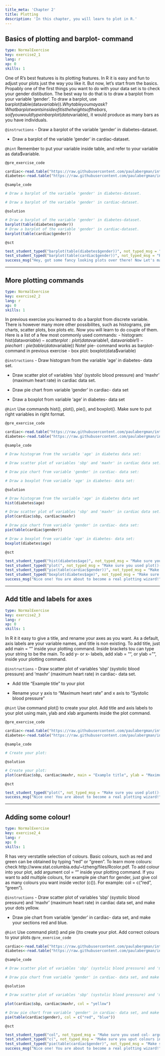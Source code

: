 ```yaml
---
title_meta: 'Chapter 2'
title: Plotting
description: 'In this chapter, you will learn to plot in R.'
---
```


## Basics of plotting and barplot- command

```yaml
type: NormalExercise
key: exercise2_1
lang: r
xp: 0
skills: 1
```

One of R's best features is its plotting features. In R it is easy and fun to adjust your plots just the way you like it. But now, let's start from the basics. Propably one of the first things you want to do with your data set is to check your gender distibution. The best way to do that is to draw a barplot from your variable 'gender'. To draw a barplot, use barplot(table(data$variable)).  Why table you may ask? What barplot wants inside of it is the heights of the bars, so if you would type in barplot(data$variable), it would produce as many bars as you have individuals.

`@instructions`
- Draw a barplot of the variable 'gender' in diabetes-dataset.

- Draw a barplot of the variable 'gender' in cardiac-dataset.

`@hint`
Remember to put your variable inside table, and refer to your variable as data$variable.

`@pre_exercise_code`
```r
cardiac<-read.table("https://raw.githubusercontent.com/paulabergman/intro-to-biostatistics-with-r/master/Cardiac.txt",header=T,row.names=1)
diabetes<-read.table("https://raw.githubusercontent.com/paulabergman/intro-to-biostatistics-with-r/master/Diabetes.txt",header=TRUE,row.names=1)
```

`@sample_code`
```r
# Draw a barplot of the variable 'gender' in diabetes-dataset.

# Draw a barplot of the variable 'gender' in cardiac-dataset. 

```

`@solution`
```r
# Draw a barplot of the variable 'gender' in diabetes-dataset.
barplot(table(diabetes$gender))
# Draw a barplot of the variable 'gender' in cardiac-dataset. 
barplot(table(cardiac$gender))
```

`@sct`
```r
test_student_typed("barplot(table(diabetes$gender))", not_typed_msg = "Remember to put your variable inside table, and refer to your variable as data$variable. Also make sure you referred to right data set.")
test_student_typed("barplot(table(cardiac$gender))", not_typed_msg = "Remember to put your variable inside table, and refer to your variable as data$variable. Also make sure you referred to right data set.")
success_msg("Hey, got some fancy looking plots over there! Now Let's make them even fancier.")
```

---

## More plotting commands

```yaml
type: NormalExercise
key: exercise2_2
lang: r
xp: 0
skills: 1
```

In previous exercise you learned to do a barplot from discrete variable. There is however many more other possibilites, such as histograms, pie charts, scatter plots, box plots etc. Now you will learn to do couple of them. Here is a list of a few most commonly used commands:
- histogram: hist(data$variable)
- scatter plot: plot(data$variable1, data$variable1)
- pie chart: pie(table(data$variable)) Note! pie- command works as barplot-command in previous exercise
- box plot: boxplot(data$variable)

`@instructions`
- Draw histogram from the variable 'age' in diabetes- data set.

- Draw scatter plot of variables 'sbp' (systolic blood pressure) and 'maxhr' (maximum heart rate) in cardiac data set.

- Draw pie chart from variable 'gender' in cardiac- data set

- Draw a boxplot from variable 'age' in diabetes- data set 

`@hint`
Use commands hist(), plot(), pie(), and boxplot(). Make sure to put right variables in right format.

`@pre_exercise_code`
```r
cardiac<-read.table("https://raw.githubusercontent.com/paulabergman/intro-to-biostatistics-with-r/master/Cardiac.txt",header=T,row.names=1)
diabetes<-read.table("https://raw.githubusercontent.com/paulabergman/intro-to-biostatistics-with-r/master/Diabetes.txt",header=TRUE,row.names=1)
```

`@sample_code`
```r
# Draw histogram from the variable 'age' in diabetes data set:

# Draw scatter plot of variables 'sbp' and 'maxhr' in cardiac data set:

# Draw pie chart from variable 'gender' in cardiac- data set:

# Draw a boxplot from variable 'age' in diabetes- data set:

```

`@solution`
```r
# Draw histogram from the variable 'age' in diabetes data set
hist(diabetes$age)

# Draw scatter plot of variables 'sbp' and 'maxhr' in cardiac data set. 
plot(cardiac$sbp, cardiac$maxhr)

# Draw pie chart from variable 'gender' in cardiac- data set:
pie(table(cardiac$gender))

# Draw a boxplot from variable 'age' in diabetes- data set:
boxplot(diabetes$age)

```

`@sct`
```r
test_student_typed("hist(diabetes$age)", not_typed_msg = "Make sure you used hist()- command. Also make sure you referred to right data set and variable.")
test_student_typed("plot(", not_typed_msg = "Make sure you used plot()- command. Also make sure you referred to right data set and variables.")
test_student_typed("pie(table(cardiac$gender))", not_typed_msg = "Make sure you used pie()- command, and put your variable inside table()-command. Also make sure you referred to right data set and variable.")
test_student_typed("boxplot(diabetes$age)", not_typed_msg = "Make sure you used boxlot()- command. Also make sure you referred to right data set and variable.")
success_msg("Nice one! You are about to become a real plotting wizard!")
```

---

## Add title and labels for axes

```yaml
type: NormalExercise
key: exercise2_3
lang: r
xp: 0
skills: 1
```

In R it it easy to give a title, and rename your axes as you want. As a default, axis labels are your variable names, and title is non existing. To add title, just add main = "" inside your plotting command. Inside brackets tou can type your string to be the main. To add y- or x- labels, add xlab = "", or ylab = "", inside your plotting command.

`@instructions`
- Draw scatter plot of variables 'sbp' (systolic blood pressure) and 'maxhr' (maximum heart rate) in cardiac- data set.

- Add title "Example title" to your plot

- Rename your y axis to "Maximum heart rate" and  x axis to "Systolic blood pressure"


`@hint`
Use command plot() to create your plot. Add title and axis labels to your plot using main, ylab and xlab arguments inside the plot command.

`@pre_exercise_code`
```r
cardiac<-read.table("https://raw.githubusercontent.com/paulabergman/intro-to-biostatistics-with-r/master/Cardiac.txt",header=T,row.names=1)
diabetes<-read.table("https://raw.githubusercontent.com/paulabergman/intro-to-biostatistics-with-r/master/Diabetes.txt",header=TRUE,row.names=1)
```

`@sample_code`
```r
# Create your plot: 


```

`@solution`
```r
# Create your plot:
plot(cardiac$sbp, cardiac$maxhr, main = "Example title", ylab = "Maximum heart rate", xlab = "Systolic blood pressure")

```
`@sct`
```r
test_student_typed("plot(", not_typed_msg = "Make sure you used plot()- command. Also make sure you referred to right data set and variables.")
success_msg("Nice one! You are about to become a real plotting wizard!")
```



---
## Adding some colour!

```yaml
type: NormalExercise
key: exercise2_4
lang: r
xp: 0
skills: 1
```

R has very verstatile selection of colours. Basic colours, such as red and green can be obtained by typing "red" or "green". To learn more  colours: check http://www.stat.columbia.edu/~tzheng/files/Rcolor.pdf. To add colour into your plot, add argument col = "" inside your plotting command. If you want to add multiple colours, for example pie chart for gender, just give col as many colours you want inside vector (c()). For example: col = c("red", "green").

`@instructions`
- Draw scatter plot of variables 'sbp' (systolic blood pressure) and 'maxhr' (maximum heart rate) in cardiac data set, and make your dots yellow.

- Draw pie chart from variable 'gender' in cardiac- data set, and make your sections red and blue.



`@hint`
Use command plot() and pie ()to create your plot. Add correct colours to your plots
`@pre_exercise_code`
```r
cardiac<-read.table("https://raw.githubusercontent.com/paulabergman/intro-to-biostatistics-with-r/master/Cardiac.txt",header=T,row.names=1)
diabetes<-read.table("https://raw.githubusercontent.com/paulabergman/intro-to-biostatistics-with-r/master/Diabetes.txt",header=TRUE,row.names=1)
```

`@sample_code`
```r
# Draw scatter plot of variables 'sbp' (systolic blood pressure) and 'maxhr' (maximum heart rate) in cardiac data set, and make your dots yellow.

# Draw pie chart from variable 'gender' in cardiac- data set, and make your sections red and blue.


```

`@solution`
```r
# Draw scatter plot of variables 'sbp' (systolic blood pressure) and 'maxhr' (maximum heart rate) in cardiac data set, and make your dots yellow.

plot(cardiac$sbp, cardiac$maxhr, col = "yellow")

# Draw pie chart from variable 'gender' in cardiac- data set, and make your sections red and blue.
pie(table(cardiac$gender), col = c("red", "blue"))
```

`@sct`
```r
test_student_typed("col", not_typed_msg = "Make sure you used col- argument. Also make sure you referred to right data set and variable.")
test_student_typed("c(", not_typed_msg = "Make sure you uput colours in vector c(). Also make sure you referred to right data set and variable.")
test_student_typed("pie(table(cardiac$gender)", not_typed_msg = "Make sure you used pie()- command. Also make sure you referred to right data set and variable.")
success_msg("Nice one! You are about to become a real plotting wizard!")
```
